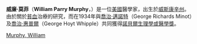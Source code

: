 {{Infobox scientist
|name              = 威廉·莫菲<br>William Parry Murphy
|image             = William P Murphy.jpg
|birth_date        = {{Birth date|1892|2|6}}
|birth_place       = {{flag|USA|1891}}[[威斯康辛州|威斯康辛州]]{{link-en|史陶頓|Stoughton, Wisconsin}}
|death_date        = {{Death date and age|1987|10|9|1892|2|6}}
|death_place       =  {{USA}}麻薩諸塞州[[布魯克萊恩_(麻薩諸塞州)|布魯克萊恩]]
|residence         = 
|citizenship       = 
|nationality       = [[美國|美國]]
|ethnicity         = 
|field             = 
|work_institutions = [[約翰·霍普金斯大學|約翰·霍普金斯大學]]
|alma_mater        =  [[哈佛大學|哈佛大學]]
|doctoral_advisor  = 
|doctoral_students = 
|known_for         = [[貧血|貧血]]<br>[[pernicious_anemia|pernicious anemia]]
|influences        = 
|influenced        = 
|prizes            = [[諾貝爾生理學或醫學獎|諾貝爾生理學或醫學獎]]（1934年）
|religion          = 
|footnotes         = 
|signature         =
}}

'''威廉·莫菲'''（'''William Parry Murphy'''，{{bd|1892年|2月6日|1987年|10月9日}}）是一位[[美國|美國]]醫學家，出生於[[威斯康辛州|威斯康辛州]]。由於關於[[貧血|貧血]]治療的研究，而在1934年與[[喬治·邁諾特|喬治·邁諾特]]（George Richards Minot）及[[喬治·惠普爾|喬治·惠普爾]]（George Hoyt Whipple）共同獲得[[諾貝爾生理學或醫學獎|諾貝爾生理學或醫學獎]]。

{{諾貝爾生理學或醫學獎獲得者 (1926年-1950年)}}

{{Authority control}}
[[Category:諾貝爾生理學或醫學獎獲得者|Murphy, William]]